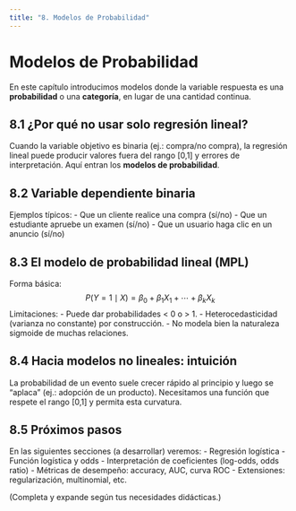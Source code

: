 ```yaml
---
title: "8. Modelos de Probabilidad"
---
```


# Modelos de Probabilidad

En este capítulo introducimos modelos donde la variable respuesta es una **probabilidad** o una **categoría**, en lugar de una cantidad continua.

## 8.1 ¿Por qué no usar solo regresión lineal?
Cuando la variable objetivo es binaria (ej.: compra/no compra), la regresión lineal puede producir valores fuera del rango [0,1] y errores de interpretación. Aquí entran los **modelos de probabilidad**.

## 8.2 Variable dependiente binaria
Ejemplos típicos:
- Que un cliente realice una compra (sí/no)
- Que un estudiante apruebe un examen (sí/no)
- Que un usuario haga clic en un anuncio (sí/no)

## 8.3 El modelo de probabilidad lineal (MPL)
Forma básica:
$$
P(Y=1 \mid X) = \beta_0 + \beta_1 X_1 + \cdots + \beta_k X_k
$$
Limitaciones:
- Puede dar probabilidades < 0 o > 1.
- Heterocedasticidad (varianza no constante) por construcción.
- No modela bien la naturaleza sigmoide de muchas relaciones.

## 8.4 Hacia modelos no lineales: intuición
La probabilidad de un evento suele crecer rápido al principio y luego se “aplaca” (ej.: adopción de un producto). Necesitamos una función que respete el rango [0,1] y permita esta curvatura.

## 8.5 Próximos pasos
En las siguientes secciones (a desarrollar) veremos:
- Regresión logística
- Función logística y odds
- Interpretación de coeficientes (log-odds, odds ratio)
- Métricas de desempeño: accuracy, AUC, curva ROC
- Extensiones: regularización, multinomial, etc.

(Completa y expande según tus necesidades didácticas.)

